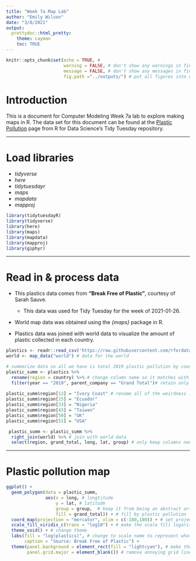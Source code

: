 ```yaml
---
title: "Week 7a Map Lab"
author: "Emily Wilson"
date: "3/8/2021"
output:
  prettydoc::html_pretty:
    theme: cayman
    toc: TRUE
---
```


```r
knitr::opts_chunk$set(echo = TRUE, # 
                      warning = FALSE, # don't show any warnings in final product
                      message = FALSE, # don't show any messages in final product
                      fig.path ="../outputs/") # put all figures into outputs folder
```


# Introduction

This is a document for Computer Modeling Week 7a lab to explore making maps in R. The data set for this document can be found at the [Plastic Pollution](https://github.com/rfordatascience/tidytuesday/blob/master/data/2021/2021-01-26/readme.md) page from R for Data Science's Tidy Tuesday repository.

***

# Load libraries

* *tidyverse*
* *here*
* *tidytuesdayr*
* *maps*
* *mapdata*
* *mapproj*

```r
library(tidytuesdayR)
library(tidyverse)
library(here)
library(maps)
library(mapdata)
library(mapproj)
library(giphyr)
```

***

# Read in & process data

* This plastics data comes from **"Break Free of Plastic"**, courtesy of Sarah Sauve.
  * This data was used for Tidy Tuesday for the week of 2021-01-26.  
  
* World map data was obtained using the *{maps}* package in R.

* Plastics data was joined with world data to visualize the amount of plastic collected in each country.

```r
plastics <- readr::read_csv('https://raw.githubusercontent.com/rfordatascience/tidytuesday/master/data/2021/2021-01-26/plastics.csv') # Tidy Tuesday plastics data
world <- map_data("world") # data for the world
```


```r
# summarize data so all we have is total 2019 plastic pollution by country
plastic_summ <- plastics %>% 
  rename(region = country) %>% # change column name so it matches with the world data set
  filter(year == "2019", parent_company == "Grand Total")# retain only data on grand totals of plastics per country for 2019 
  
plastic_summ$region[13] = "Ivory Coast" # rename all of the weirdness in the plastics data set
plastic_summ$region[15] = "Ecuador"
plastic_summ$region[33] = "Nigeria"
plastic_summ$region[43] = "Taiwan"
plastic_summ$region[50] = "UK"
plastic_summ$region[51] = "USA"

 plastic_summ <- plastic_summ %>% 
  right_join(world) %>% # join with world data
  select(region, grand_total, long, lat, group) # only keep columns needed for the map
```

***

# Plastic pollution map

```r
ggplot() +
  geom_polygon(data = plastic_summ,
               aes(x = long, # longtitude
                   y = lat, # latitude
                   group = group,  # keep it from being an abstract art piece
                   fill = grand_total)) + # fill by plastic pollution
  coord_map(projection = "mercator", xlim = c(-180,180)) + # set projection and x lims
  scale_fill_viridis_c(trans = "log10") + # make the scale fill logarithmic for easier interpretation
  theme_void() + # change theme
  labs(fill = "log(plastics)", # change to scale name to represent what it's actually showing
       caption = "Source: Break Free of Plastic") + 
  theme(panel.background = element_rect(fill = "lightcyan"), # make the ocean areas blue
        panel.grid.major = element_blank()) # remove annoying grid lines

```
